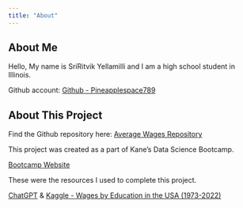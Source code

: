 ```yaml
---
title: "About"
---
```


## About Me
Hello, My name is SriRitvik Yellamilli and I am a high school student in Illinois. 

Github account: [Github - Pineapplespace789](https://github.com/Pineapplespace789)

## About This Project

Find the Github repository here: [Average Wages Repository](https://github.com/Pineapplespace789/average-wages)

This project was created as a part of Kane’s Data Science Bootcamp.

[Bootcamp Website](https://bootcamp.davidkane.info/)

These were the resources I used to complete this project.

[ChatGPT](https://chatgpt.com) & [Kaggle - Wages by Education in the USA (1973-2022)](https://www.kaggle.com/datasets/asaniczka/wages-by-education-in-the-usa-1973-2022)
